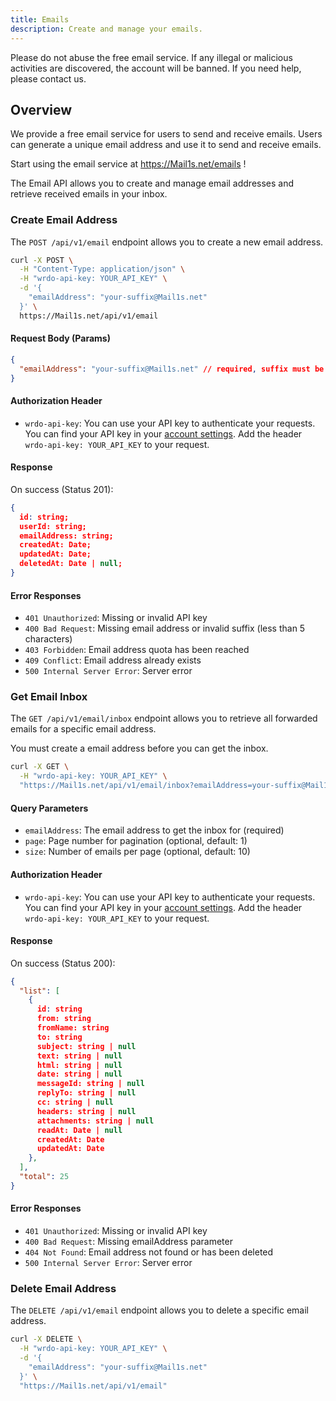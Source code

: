 ```yaml
---
title: Emails
description: Create and manage your emails.
---
```


<Callout type="warning" twClass="mt-0">
  Please do not abuse the free email service. If any illegal or malicious activities are discovered, the account will be banned. If you need help, please contact us.
</Callout>

## Overview

We provide a free email service for users to send and receive emails. Users can generate a unique email address and use it to send and receive emails. 

Start using the email service at https://Mail1s.net/emails !


The Email API allows you to create and manage email addresses and retrieve received emails in your inbox.

### Create Email Address

The `POST /api/v1/email` endpoint allows you to create a new email address.

```bash
curl -X POST \
  -H "Content-Type: application/json" \
  -H "wrdo-api-key: YOUR_API_KEY" \
  -d '{
    "emailAddress": "your-suffix@Mail1s.net"
  }' \
  https://Mail1s.net/api/v1/email
```

#### Request Body (Params)

```json
{
  "emailAddress": "your-suffix@Mail1s.net" // required, suffix must be at least 5 characters
}
```

#### Authorization Header

- `wrdo-api-key`: You can use your API key to authenticate your requests. 
You can find your API key in your [account settings](/dashboard/settings).
Add the header `wrdo-api-key: YOUR_API_KEY` to your request.

#### Response

On success (Status 201):
```json
{
  id: string;
  userId: string;
  emailAddress: string;
  createdAt: Date;
  updatedAt: Date;
  deletedAt: Date | null;
}
```

#### Error Responses

- `401 Unauthorized`: Missing or invalid API key
- `400 Bad Request`: Missing email address or invalid suffix (less than 5 characters)
- `403 Forbidden`: Email address quota has been reached
- `409 Conflict`: Email address already exists
- `500 Internal Server Error`: Server error

### Get Email Inbox

The `GET /api/v1/email/inbox` endpoint allows you to retrieve all forwarded emails for a specific email address.

<Callout type="warning" twClass="mt-0">
  You must create a email address before you can get the inbox.
</Callout>

```bash
curl -X GET \
  -H "wrdo-api-key: YOUR_API_KEY" \
  "https://Mail1s.net/api/v1/email/inbox?emailAddress=your-suffix@Mail1s.net&page=1&size=10"
```

#### Query Parameters

- `emailAddress`: The email address to get the inbox for (required)
- `page`: Page number for pagination (optional, default: 1)
- `size`: Number of emails per page (optional, default: 10)

#### Authorization Header

- `wrdo-api-key`: You can use your API key to authenticate your requests. 
You can find your API key in your [account settings](/dashboard/settings).
Add the header `wrdo-api-key: YOUR_API_KEY` to your request.

#### Response

On success (Status 200):
```json
{
  "list": [
    {
      id: string
      from: string
      fromName: string
      to: string
      subject: string | null
      text: string | null
      html: string | null
      date: string | null
      messageId: string | null
      replyTo: string | null
      cc: string | null
      headers: string | null
      attachments: string | null
      readAt: Date | null
      createdAt: Date
      updatedAt: Date
    },
  ],
  "total": 25
}
```

#### Error Responses

- `401 Unauthorized`: Missing or invalid API key
- `400 Bad Request`: Missing emailAddress parameter
- `404 Not Found`: Email address not found or has been deleted
- `500 Internal Server Error`: Server error

### Delete Email Address

The `DELETE /api/v1/email` endpoint allows you to delete a specific email address.

```bash
curl -X DELETE \
  -H "wrdo-api-key: YOUR_API_KEY" \
  -d '{
    "emailAddress": "your-suffix@Mail1s.net"
  }' \
  "https://Mail1s.net/api/v1/email"
```
